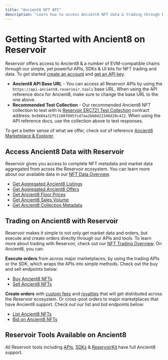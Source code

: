 ```yaml
---
title: "Ancient8 NFT API"
description: "Learn how to access Ancient8 NFT data & trading through Reservoir's developer tools"
---
```


# Getting Started with Ancient8 on Reservoir

Reservoir offers access to Ancient8 & a number of EVM-compatible chains through our simple, yet powerful APIs, SDKs & UI kits for NFT trading and data. To get started [create an account](https://dashboard.reservoir.tools/) and [get an API key](/reference/dashboard-sign-up).

* **Ancient8 API Base URL** - You can access all Reservoir APIs by using the `https://api-ancient8.reservoir.tools` base URL. When using the API reference docs for Ancient8, make sure to change the base URL to the one above.
* **Recommended Test Collection** - Our recommended Ancient8 NFT collection to test with is [Reservoir ERC721 Test Collection](https://scan.ancient8.gg/address/0x9484A31F51108F095fcd7Aa2bB8d22340d20C422) contract address: `0x9484a31f51108f095fcd7aa2bb8d22340d20c422`. When using the API reference docs, use the collection above to test responses.

To get a better sense of what we offer, check out of reference [Ancient8 Marketplace & Explorer](https://explorer.reservoir.tools/ancient8).

## Access Ancient8 Data with Reservoir

Reservoir gives you access to complete NFT metadata and market data aggregated from across the Reservoir ecosystem. You can learn more about our available data in our [NFT Data Overview](/reference/nft-data-overview).

* [Get Aggregated Ancient8 Listings](/reference/getordersasksv5)
* [Get Aggregated Ancient8 Offers](/reference/getordersbidsv6)
* [Get Ancient8 Floor Prices](/reference/getcollectionsv7)
* [Get Ancient8 Sales Volume](/reference/getcollectionsdailyvolumesv1)
* [Get Ancient8 Collection Metadata](/reference/gettokensv7)

## Trading on Ancient8 with Reservoir

Reservoir makes it simple to not only get market data and orders, but execute and create orders directly through our APIs and tools. To learn more about trading with Reservoir, check out our [NFT Trading Overview](/reference/creating-and-filling-orders). On Ancient8, you can:

**Execute orders** from across major marketplaces, by using the trading APIs or the SDK, which wraps the APIs into simple methods. Check out the buy and sell endpoints below:

* [Buy Ancient8 NFTs](/reference/postexecutebuyv7)
* [Sell Ancient8 NFTs](/reference/postexecutesellv7)

**Create orders** with [custom fees](/docs/custom-fees) and [royalties](/docs/royalties) that will get distributed across the Reservoir ecosystem. Or cross-post orders to major marketplaces that have Ancient8 support. Check out our list and bid endpoints below:

* [List Ancient8 NFTs](/reference/postexecutelistv5)
* [Bid on Ancient8 NFTs](/reference/postexecutebidv5)

## Reservoir Tools Available on Ancient8

All Reservoir tools including [APIs](/reference/overview), [SDKs](/reference/reservoir-sdk-jstsnode) & [ReservoirKit](/reference/reservoirkit) have full Ancient8 support.
